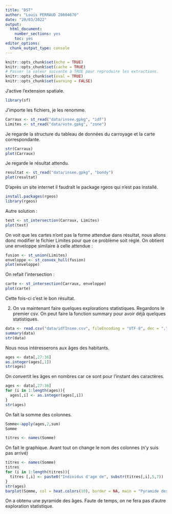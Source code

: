 ---
title: "DST"
author: "Louis PERRAUD 28604670"
date: "20/03/2022"
output: 
  html_document: 
    number_sections: yes
    toc: yes
editor_options: 
  chunk_output_type: console
---


```{r setup, include=FALSE}
knitr::opts_chunk$set(echo = TRUE)
knitr::opts_chunk$set(cache = TRUE)
# Passer la valeur suivante à TRUE pour reproduire les extractions.
knitr::opts_chunk$set(eval = TRUE)
knitr::opts_chunk$set(warning = FALSE)
```

J'active l'extension spatiale.
```{r}
library(sf)
```
J'importe les fichiers, je les renomme.

```{r}
Carraux <- st_read("data/insee.gpkg", "idf")
Limites <- st_read("data/vote.gpkg", "zone")
```

Je regarde la structure du tableau de données du carroyage et la carte correspondante.
```{r}
str(Carraux)
plot(Carraux)
```

Je regarde le résultat attendu.
```{r}
resultat <- st_read("data/insee.gpkg", "bondy")
plot(resultat)
```

D'après un site internet il faudrait le package rgeos qui n'est pas installé.
```{r}
install.packages(rgeos)
library(rgeos)
```
 Autre solution :
```{r}
test <- st_intersection(Carraux, Limites)
plot(test)
```
On voit que les cartes n'ont pas la forme attendue dans résultat, nous allons donc modifier le fichier Limites pour que ce problème soit réglé.
On obtient une enveloppe similaire à celle attendue :
```{r}
fusion <- st_union(Limites)
enveloppe <- st_convex_hull(fusion)
plot(enveloppe)
```
On refait l'intersection :
```{r}
carte <- st_intersection(Carraux, enveloppe)
plot(carte)
```
Cette fois-ci c'est le bon résultat.

2) On va maintenant faire quelques explorations statistiques.
Regardons le premier csv. On peut faire la fonction summary pour avoir déjà quelques statistiques.
```{r}
data <- read.csv("data/idfInsee.csv", fileEncoding = "UTF-8", dec = ",")
summary(data)
str(data)
```
Nous nous intéresserons aux âges des habitants.
```{r}
ages <- data[,27:36]
as.integer(ages[,1])
str(ages)
```
On convertit les âges en nombres car ce sont pour l'instant des caractères.
```{r}
ages <- data[,27:36]
for (i in 1:length(ages)){
  ages[,i] <- as.integer(ages[,i])
}
str(ages)
```
On fait la somme des colonnes.
```{r}
Somme<-apply(ages,2,sum)
Somme
```
```{r}
titres <- names(Somme)
```
On fait le graphique. Avant tout on change le nom des colonnes (n'y suis pas arrivé)
```{r}
titres <- names(Somme)
titres
for (i in 1:length(titres)){
  titres [,i] <- paste0("Individus d'age de", substr(titres[,i],5,7))
}
str(ages)
barplot(Somme, col = heat.colors(10), border = NA, main = "Pyramide des Âges", las=2, horiz = T)

```
On a obtenu une pyramide des âges. Faute de temps, on ne fera pas d'autre exploration statistique.

